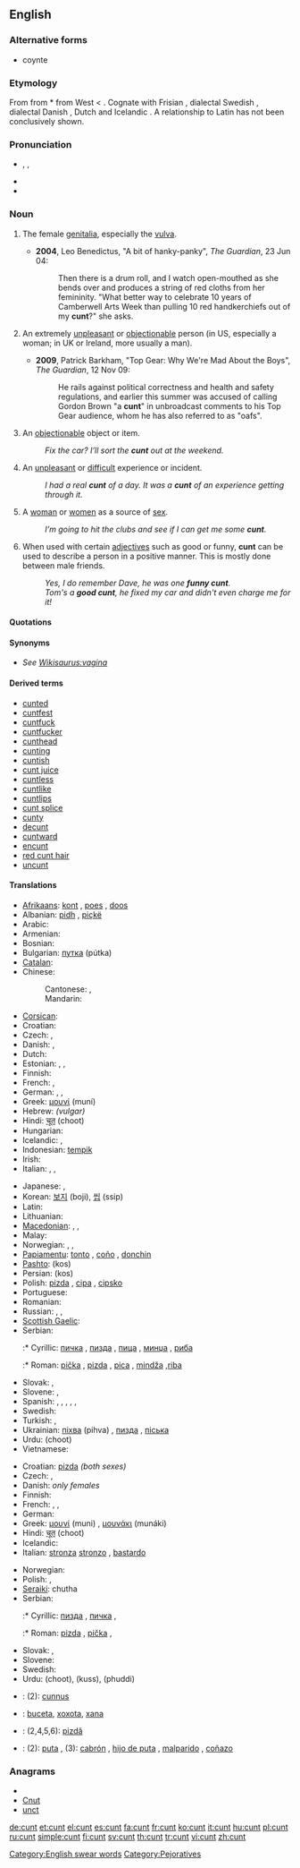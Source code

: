 {{wikipedia}}
==English==

===Alternative forms===
* coynte

===Etymology===
From {{etyl|enm|en}} {{term|cunte|lang=enm}} from {{etyl|ang|en}} *{{term||cunte|lang=ang}} from West {{proto|Germanic|kunte|lang=en}} < {{proto|Germanic|kunton|lang=en}}. Cognate with Frisian {{term|kunte|lang=fy}}, dialectal Swedish {{term|kunta|lang=sv}}, dialectal Danish {{term|kunte|lang=da}}, Dutch {{term|kont||arse|lang=nl}} and Icelandic {{term|kunta|lang=is}}. A relationship to Latin {{term|cunnus|lang=la}} has not been conclusively shown.

===Pronunciation===
* {{enPR|kŭnt}}, {{IPA|/kʌnt/}}, {{SAMPA|/kVnt/}}
* {{audio|En-au-cunt.ogg|Audio (AUS)}}
* {{rhymes|ʌnt}}

===Noun===
{{en-noun|s|-}}

# {{context|vulgar|colloquial|countable}} The female [[genitalia]], especially the [[vulva]].
#* '''2004''', Leo Benedictus, "A bit of hanky-panky", ''The Guardian'', 23 Jun 04:
#*: Then there is a drum roll, and I watch open-mouthed as she bends over and produces a string of red cloths from her femininity. "What better way to celebrate 10 years of Camberwell Arts Week than pulling 10 red handkerchiefs out of my '''cunt'''?" she asks.
# {{context|vulgar|offensive|colloquial|countable}} An extremely [[unpleasant]] or [[objectionable]] person (in US, especially a woman; in UK or Ireland, more usually a man).
#* '''2009''', Patrick Barkham, "Top Gear: Why We're Mad About the Boys", ''The Guardian'', 12 Nov 09:
#*: He rails against political correctness and health and safety regulations, and earlier this summer was accused of calling Gordon Brown "a '''cunt'''" in unbroadcast comments to his Top Gear audience, whom he has also referred to as "oafs".
# {{context|British|vulgar|colloquial|countable}} An [[objectionable]] object or item.
#: ''Fix the car? I’ll sort the '''cunt''' out at the weekend.''
# {{context|British|Australia|Ireland|Scotland|vulgar|colloquial}} An [[unpleasant]] or [[difficult]] experience or incident.
#: ''I had a real '''cunt''' of a day.'' ''It was a '''cunt''' of an experience getting through it.''
# {{context|vulgar|colloquial|countable|and|uncountable}} A [[woman]] or [[women]] as a source of [[sex]].
#: ''I’m going to hit the clubs and see if I can get me some '''cunt'''.''
# {{Australia|NZ|British|positive comment|colloquial|countable}} When used with certain [[adjectives]] such as good or funny, '''cunt''' can be used to describe a person in a positive manner. This is mostly done between male friends.
#: ''Yes, I do remember Dave, he was one '''funny cunt'''.''
#: ''Tom's a '''good cunt''', he fixed my car and didn't even charge me for it!''

====Quotations====
{{seeCites}}

====Synonyms====
* ''See [[Wikisaurus:vagina]]''

====Derived terms====
* [[cunted]]
* [[cuntfest]]
* [[cuntfuck]]
* [[cuntfucker]]
* [[cunthead]]
* [[cunting]]
* [[cuntish]]
* [[cunt juice]]
* [[cuntless]]
* [[cuntlike]]
* [[cuntlips]]
* [[cunt splice]]
* [[cunty]]
* [[decunt]]
* [[cuntward]]
* [[encunt]]
* [[red cunt hair]]
* [[uncunt]]

====Translations====
{{trans-top|genitalia}}
* [[Afrikaans]]: [[kont]] {{f}}, [[poes]] {{f}}, [[doos]] {{f}}
* Albanian: [[pidh]] {{m}}, [[piçkë]] {{f}}
* Arabic: {{t+|ar|كس|m|tr=kis, kus}}
* Armenian: {{t-|hy|պուց|tr=puc’}}
* Bosnian: {{t-|bs|pička|f}}
* Bulgarian: [[путка]] (pútka) {{f}}
* [[Catalan]]: {{t-|ca|cony|m}}
* Chinese:
*: Cantonese: {{tø|yue|閪|tr=hai1}},  {{tø|yue|屄|tr= bei1, hai1}}
*: Mandarin: {{t-|cmn|屄|tr=bī|sc=Hani}}
* [[Corsican]]: {{t-|co|chjichja|f|xs=Corsican}}
* Croatian: {{t+|hr|pička|f}}
* Czech: {{t+|cs|píča|f}}, {{t+|cs|kunda|f}}
* Danish: {{t+|da|kusse|c}}, {{t+|da|fisse|c}}
* Dutch: {{t-|nl|kut|f}}
* Estonian: {{t-|et|puts}}, {{t-|et|vitt}}, {{t|et|tuss}}
* Finnish: {{t+|fi|vittu}}
* French: {{t+|fr|chatte|f}},  {{t+|fr|con}}
* German: {{t+|de|Fotze|f}}, {{t+|de|Muschi|f}}, {{t+|de|Möse|f}}
* Greek: [[μουνί]] (muní) {{n}}
* Hebrew: {{t+|he|כוס|m|tr=kus}} ''(vulgar)''
* Hindi: [[चूत]] (choot)
* Hungarian: {{t+|hu|pina}}
* Icelandic: {{t+|is|píka|f}}, {{t+|is|kunta|f}}
* Indonesian: [[tempik]]
* Irish: {{t-|ga|pit|f|xs=Irish}}
* Italian: {{t+|it|fica|f}}, {{t+|it|figa|f}}, {{t+|it|fregna|f}}
{{trans-mid}}
* Japanese: {{t+|ja|まんこ|tr=manko}}, {{t-|ja|おまんこ|tr=omanko}}
* Korean: [[보지]] (boji), [[씹]] (ssip)
* Latin: {{t+|la|cunnus|m}}
* Lithuanian: {{t-|lt|pyzda|xs=Lithuanian}}
* [[Macedonian]]: {{t-|mk|пичка|f|tr=píčka}},  {{t|mk|минџа|f|tr=míndža}},  {{t-|mk|слива|f|tr=slíva}}
* Malay: {{t-|ms|puki|xs=Malay}}
* Norwegian: {{t+|no|fitte|c}}, {{t+|no|kuse|c}}, {{t+|no|mus|c}}
* [[Papiamentu]]: [[tonto]] {{f}}, [[coño]] {{m}}, [[donchin]] {{f}}
* [[Pashto]]: {{fa-Arab|[[کس]]}} (kos)
* Persian: {{fa-Arab|[[کس]]}} (kos)
* Polish: [[pizda]] {{f}}, [[cipa]] {{f}}, [[cipsko]] {{n}}
* Portuguese: {{t+|pt|boceta}}
* Romanian: {{t+|ro|pizdă|f}}
* Russian: {{t+|ru|пизда|f|tr=pizdá}},  {{t+|ru|манда|f|tr=mandá}},  {{t|ru|писька|f|tr=pís'ka}}
* [[Scottish Gaelic]]: {{t-|gd|pit|f|xs=Scottish Gaelic}}
* Serbian:
*:* Cyrillic: [[пичка]] {{f}}, [[пизда]] {{f}}, [[пица]] {{f}}, [[минџа]] {{f}}, [[риба]] {{f}}
*:* Roman: [[pička]] {{f}}, [[pizda]] {{f}}, [[pica]] {{f}}, [[mindža]] {{f}},[[riba]] {{f}}
* Slovak: {{t-|sk|piča|f}}, {{t-|sk|kunda|f}}
* Slovene: {{t-|sl|pička|f}}, {{t-|sl|pizda|f}}
* Spanish: {{t+|es|chocha|f}}, {{t+|es|chucha|f}}, {{t+|es|coño|m}}, {{t+|es|concha|f}}, {{t+|es|cuca|f}},  {{t+|es|chocho|m}}
* Swedish: {{t+|sv|fitta|c}}
* Turkish: {{t+|tr|am}}, {{t+|tr|amcık}}
* Ukrainian: [[піхва]] (pihva) {{f}}, [[пизда]] {{f}}, [[піська]]
* Urdu: {{ur-Arab|[[چوت]]}} (choot)
* Vietnamese: {{t|vi|lồn|xs=Vietnamese}}
{{trans-bottom}}

{{trans-top|unpleasant or objectionable person}}
* Croatian: [[pizda]] {{f}} ''(both sexes)''
* Czech: {{t+|cs|píča|f}}, {{t+|cs|kunda|f}}
* Danish: {{t+|da|fisse|c}} ''only females''
* Finnish: {{t+|fi|mulkku}}
* French: {{t+|fr|con|m}}, {{t+|fr|salaud|m}},  {{t+|fr|connard}}
* German: {{t+|de|Fotze|n}}
* Greek: [[μουνί]] (muni) {{n}}, [[μουνάκι]] (munáki) {{n}}
* Hindi: [[चूत]] (choot)
* Icelandic: {{t-|is|tussa|f}}
* Italian: [[stronza]] {{f}} [[stronzo]] {{m}}, [[bastardo]] {{m}}
{{trans-mid}}
* Norwegian: {{t+|no|fitte|c}}
* Polish: {{t+|pl|pizda|f}}, {{t+|pl|cipa|f}}
* [[Seraiki]]: chutha
* Serbian:
*:* Cyrillic: [[пизда]] {{f}}, [[пичка]] {{f}},
*:* Roman: [[pizda]] {{f}}, [[pička]] {{f}},
* Slovak: {{t-|sk|piča|f}}, {{t-|sk|kunda|f}}
* Slovene: {{t-|sl|pizda|f}}
* Swedish: {{t+|sv|fitta|c}}
* Urdu: {{ur-Arab|[[چوت]]}} (choot), {{ur-Arab|[[کس]]}} (kuss), {{ur-Arab|[[پھدی]]}} (phuddi)
{{trans-bottom}}

{{checktrans-top}}
* {{ttbc|Latin}}: (2): [[cunnus]] {{m}}
* {{ttbc|Portuguese}}: [[buceta]], [[xoxota]], [[xana]]
* {{ttbc|Romanian}}: (2,4,5,6): [[pizdă]] {{f}}
{{checktrans-mid}}
* {{ttbc|Spanish}}: (2): [[puta]] {{f}}, (3): [[cabrón]] {{m}}, [[hijo de puta]] {{m}}, [[malparido]] {{m}}, [[coñazo]] {{m}}
{{checktrans-bottom}}

===Anagrams===
* {{alphagram|cntu}}
* [[Cnut#English|Cnut]]
* [[unct#English|unct]]

[[Category:English swear words]]
[[Category:Pejoratives]]

[[de:cunt]]
[[et:cunt]]
[[el:cunt]]
[[es:cunt]]
[[fa:cunt]]
[[fr:cunt]]
[[ko:cunt]]
[[it:cunt]]
[[hu:cunt]]
[[pl:cunt]]
[[ru:cunt]]
[[simple:cunt]]
[[fi:cunt]]
[[sv:cunt]]
[[th:cunt]]
[[tr:cunt]]
[[vi:cunt]]
[[zh:cunt]]